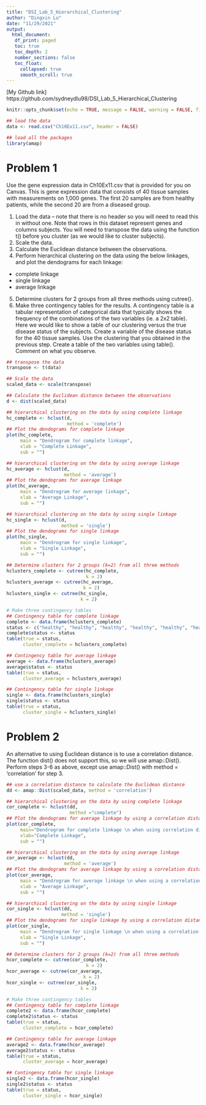 ```yaml
---
title: "DSI_Lab_5_Hierarchical_Clustering"
author: "Dingxin Lu"
date: "11/29/2021"
output: 
  html_document:
   df_print: paged
   toc: true 
   toc_depth: 2  
   number_sections: false
   toc_float:
     collapsed: true
     smooth_scroll: true
---
```


[My Github link] https://github.com/sydneydlu98/DSI_Lab_5_Hierarchical_Clustering

```r
knitr::opts_chunk$set(echo = TRUE, message = FALSE, warning = FALSE, fig.align = "center")
```

```r
## load the data
data <- read.csv("Ch10Ex11.csv", header = FALSE)

## load all the packages
library(amap)
```

# Problem 1

Use the gene expression data in Ch10Ex11.csv that is provided for you on Canvas. This is gene expression data that consists of 40 tissue samples with measurements on 1,000 genes. The first 20 samples are from healthy patients, while the second 20 are from a diseased group.

1. Load the data – note that there is no header so you will need to read this in without one. Note that rows in this dataset represent genes and columns subjects. You will need to transpose the data using the function t() before you cluster (as we would like to cluster subjects).
2. Scale the data.
3. Calculate the Euclidean distance between the observations.
4. Perform hierarchical clustering on the data using the below linkages, and plot the dendograms for each linkage:
* complete linkage
* single linkage
* average linkage
5. Determine clusters for 2 groups from all three methods using cutree().
6. Make three contingency tables for the results. A contingency table is a tabular representation of categorical data that typically shows the frequency of the combinations of the two variables (ie. a 2x2 table). Here we would like to show a table of our clustering versus the true disease status of the subjects. Create a variable of the disease status for the 40 tissue samples. Use the clustering that you obtained in the previous step. Create a table of the two variables using table(). Comment on what you observe.

```r
## transpose the data
transpose <- t(data)

## Scale the data
scaled_data <- scale(transpose)

## Calculate the Euclidean distance between the observations
d <- dist(scaled_data)

## hierarchical clustering on the data by using complete linkage
hc_complete <- hclust(d, 
                      method = 'complete')
## Plot the dendograms for complete linkage
plot(hc_complete, 
     main = "Dendrogram for complete linkage", 
     xlab = "Complete Linkage", 
     sub = "")

## hierarchical clustering on the data by using average linkage
hc_average <- hclust(d, 
                     method = 'average')
## Plot the dendograms for average linkage
plot(hc_average, 
     main = "Dendrogram for average linkage", 
     xlab = "Average Linkage", 
     sub = "")

## hierarchical clustering on the data by using single linkage
hc_single <- hclust(d, 
                    method = 'single')
## Plot the dendograms for single linkage
plot(hc_single, 
     main = "Dendrogram for single linkage", 
     xlab = "Single Linkage", 
     sub = "")

## Determine clusters for 2 groups (k=2) from all three methods
hclusters_complete <- cutree(hc_complete, 
                             k = 2)
hclusters_average <- cutree(hc_average, 
                            k = 2)
hclusters_single <- cutree(hc_single, 
                           k = 2)

# Make three contingency tables
## Contingency table for complete linkage
complete <- data.frame(hclusters_complete)
status <- c("healthy", "healthy", "healthy", "healthy", "healthy", "healthy", "healthy", "healthy", "healthy", "healthy", "healthy", "healthy", "healthy", "healthy", "healthy", "healthy", "healthy", "healthy", "healthy", "healthy","diseased", "diseased", "diseased", "diseased", "diseased", "diseased", "diseased","diseased","diseased","diseased", "diseased", "diseased", "diseased", "diseased", "diseased", "diseased", "diseased","diseased","diseased","diseased")
complete$status <- status
table(true = status, 
      cluster_complete = hclusters_complete)

## Contingency table for average linkage
average <- data.frame(hclusters_average)
average$status <- status
table(true = status, 
      cluster_average = hclusters_average)

## Contingency table for single linkage
single <- data.frame(hclusters_single)
single$status <- status
table(true = status, 
      cluster_single = hclusters_single)
```


# Problem 2
An alternative to using Euclidean distance is to use a correlation distance. The function dist() does not support this, so we will use amap::Dist(). Perform steps 3-6 as above, except use amap::Dist() with method = 'correlation' for step 3.

```r
## use a correlation distance to calculate the Euclidean distance
dd <- amap::Dist(scaled_data, method = 'correlation')

## hierarchical clustering on the data by using complete linkage
cor_complete <- hclust(dd, 
                       method ="complete")
## Plot the dendograms for average linkage by using a correlation distance
plot(cor_complete,
     main="Dendrogram for complete linkage \n when using correlation distance", 
     xlab="Complete Linkage",
     sub = "")

## hierarchical clustering on the data by using average linkage
cor_average <- hclust(dd, 
                     method = 'average')
## Plot the dendograms for average linkage by using a correlation distance
plot(cor_average, 
     main = "Dendrogram for average linkage \n when using a correlation distance", 
     xlab = "Average Linkage", 
     sub = "")

## hierarchical clustering on the data by using single linkage
cor_single <- hclust(dd, 
                    method = 'single')
## Plot the dendograms for single linkage by using a correlation distance
plot(cor_single, 
     main = "Dendrogram for single linkage \n when using a correlation distance", 
     xlab = "Single Linkage", 
     sub = "")

## Determine clusters for 2 groups (k=2) from all three methods
hcor_complete <- cutree(cor_complete, 
                             k = 2)
hcor_average <- cutree(cor_average, 
                            k = 2)
hcor_single <- cutree(cor_single, 
                           k = 2)

# Make three contingency tables
## Contingency table for complete linkage
complete2 <- data.frame(hcor_complete)
complete2$status <- status
table(true = status, 
      cluster_complete = hcor_complete)

## Contingency table for average linkage
average2 <- data.frame(hcor_average)
average2$status <- status
table(true = status, 
      cluster_average = hcor_average)

## Contingency table for single linkage
single2 <- data.frame(hcor_single)
single2$status <- status
table(true = status, 
      cluster_single = hcor_single)
```